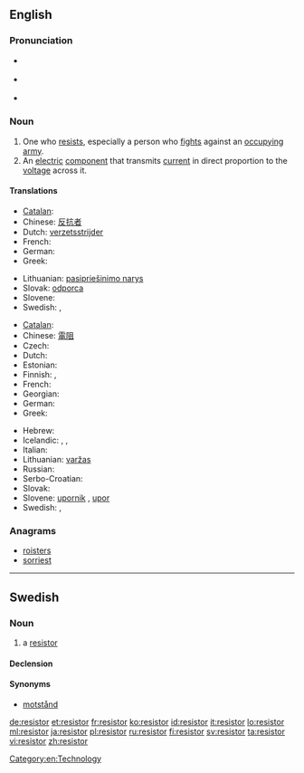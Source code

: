 ==English==

===Pronunciation===
* {{a|UK}} {{IPA|/rɪˈzɪstə/}}
* {{a|US}} {{IPA|/rɪˈzɪstɚ/}}
* {{rhymes|ɪstə(r)}}

===Noun===
{{en-noun}}

# One who [[resist]]s, especially a person who [[fight]]s against an [[occupy]]ing [[army]].
# An [[electric]] [[component]] that transmits [[current]] in direct proportion to the [[voltage]] across it.

====Translations====
{{trans-top|One who resists, especially a person who fights against an occupying army}}
* [[Catalan]]: {{t-|ca|resistent|m}}
* Chinese: [[反抗]][[者]]
* Dutch: [[verzetsstrijder]] {{m}}
* French: {{t+|fr|résistant|m}}
* German: {{t+|de|Widerstandskämpfer|m}}
* Greek: {{t+|el|αντιστασιακός|m}}
{{trans-mid}}
* Lithuanian: [[pasipriešinimo narys]] {{m}}
* Slovak: [[odporca]] {{m}}
* Slovene: {{t+|sl|upornik|m}}
* Swedish: {{t-|sv|motståndsman|c}}, {{t-|sv|motståndskämpe|c}}
{{trans-bottom}}

{{trans-top|An electric component that transmits current in direct proportion to the voltage across it}}
* [[Catalan]]: {{t-|ca|resistència|f}}
* Chinese: [[電阻]]
* Czech: {{t-|cs|odpor|m}}
* Dutch: {{t+|nl|weerstand|m}}
* Estonian: {{t+|et|takisti}}
* Finnish: {{t+|fi|vastus}}, {{t+|fi|resistori}}
* French: {{t+|fr|résistance|f}}
* Georgian: {{t-|ka|რეზისტორი|sc=Geor}}
* German: {{t+|de|Widerstand|m}}
* Greek: {{t+|el|αντίσταση|f}}
{{trans-mid}}
* Hebrew: {{t+|he|נגד|m|tr=nagad|sc=Hebr}}
* Icelandic: {{t-|is|viðnám|n}}, {{t-|is|viðnámstæki|n}}, {{t-|is|mótstaða|f}}
* Italian: {{t-|it|resistore|m}}
* Lithuanian: [[varžas]] {{f}}
* Russian: {{t+|ru|резистор|m|sc=Cyrl|tr=rezístor|alt=рези́стор}}
* Serbo-Croatian: {{t|sh|отпорник|m|tr=otpornik|sc=Cyrl}}
* Slovak: {{t-|sk|odpor|m}}
* Slovene: [[upornik]] {{m}}, [[upor]] {{m}}
* Swedish: {{t+|sv|resistor|c}}, {{t+|sv|motstånd|n}}
{{trans-bottom}}

===Anagrams===
* [[roisters#English|roisters]]
* [[sorriest#English|sorriest]]

[[Category:en:Technology]]

----

==Swedish==
{{wikipedia|lang=sv}}

===Noun===
{{sv-noun|g=c}}

# {{electronics|lang=sv}} a [[#English|resistor]]

====Declension====
{{sv-noun-reg-r-c|3=resistore}}

====Synonyms====
* [[motstånd]]

[[de:resistor]]
[[et:resistor]]
[[fr:resistor]]
[[ko:resistor]]
[[id:resistor]]
[[it:resistor]]
[[lo:resistor]]
[[ml:resistor]]
[[ja:resistor]]
[[pl:resistor]]
[[ru:resistor]]
[[fi:resistor]]
[[sv:resistor]]
[[ta:resistor]]
[[vi:resistor]]
[[zh:resistor]]